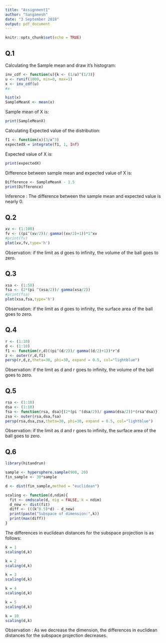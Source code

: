 ```yaml
---
title: "Assignment1"
author: "Sangamesh"
date: "3 September 2018"
output: pdf_document
---
```


```r
knitr::opts_chunk$set(echo = TRUE)
```

## Q.1


Calculating the Sample mean and draw it's histogram:
```r
inv_cdf <- function(u){k <- (1/u)^(1/3)}
u <- runif(1000, min=0, max=1)
x <- inv_cdf(u)
#x
```

```r
hist(x)
SampleMeanX <- mean(x)
```
Sample mean of X is:
```r
print(SampleMeanX)
```
Calculating Expected value of the distribution:
```r
f1 <- function(x)(3/x^3)
expectedX = integrate(f1, 1, Inf)
```
Expected value of X is:
```r
print(expectedX)
```
Difference between sample mean and expected value of X is:
```r
Difference <- SampleMeanX - 1.5
print(Difference)
```
Inference : The difference between the sample mean and expected value is nearly 0.

## Q.2


```r
xv <- (1:100)
fv <- ((pi^(xv/2))/ gamma((xv/2)+1))*1^xv
#print(fv)
plot(xv,fv,type='h')
```
Observation: if the limit as d goes to infinity, the volume of the ball goes to zero.

## Q.3 


```r
xsa <- (1:50)
fsa <- (2*(pi ^(xsa/2))/ gamma(xsa/2))
#print(fsa)
plot(xsa,fsa,type='h')
```
Observation: if the limit as d goes to infinity, the surface area of the ball goes to zero.

## Q.4

```r
r <- (1:10)
d <- (1:10)
f1 <- function(r,d)((pi^(d/2))/ gamma((d/2)+1))*r^d
z <- outer(r,d,f1)
persp(r,d,z,theta=30, phi=30, expand = 0.5, col="lightblue")
```
Observation: if the limit as d and r goes to infinity, the volume of the ball goes to zero.

## Q.5 

```r
rsa <- (1:10)
dsa <- (1:10)
fsa <- function(rsa, dsa){(2*(pi ^(dsa/2))/ gamma(dsa/2))*(rsa^dsa)}
zsa <- outer(rsa,dsa,fsa)
persp(rsa,dsa,zsa,theta=30, phi=30, expand = 0.5, col="lightblue")
```
Observation: if the limit as d and r goes to infinity, the surface area of the ball goes to zero.


## Q.6

```r
library(hitandrun)

sample <- hypersphere.sample(900, 20)
fin_sample <- 30*sample
```

```r
d <- dist(fin_sample,method = "euclidean")
```

```r
scaling <- function(d,ndim){
  fit <- cmdscale(d, eig = FALSE, k = ndim)
  d_new <- dist(fit)
  diff <- (((k^0.5)*d) - d_new)
  print(paste("Subspace of dimension:",k))
  print(max(diff))
}
```

The differences in euclidean distances for the subspace projection is as follows:
```r
k = 1
scaling(d,k)
```

```r
k = 2
scaling(d,k)
```

```r
k = 3
scaling(d,k)
```

```r
k = 4
scaling(d,k)
```

```r
k = 5
scaling(d,k)
```

```r
k = 10
scaling(d,k)
```
Observation : As we decrease the dimension, the differences in euclidean distances for the subspace projection decreases.